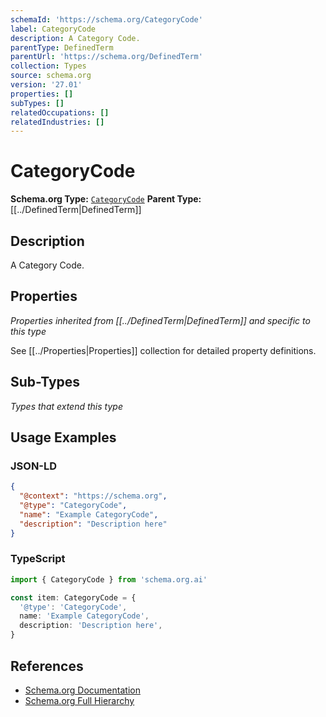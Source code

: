 ```yaml
---
schemaId: 'https://schema.org/CategoryCode'
label: CategoryCode
description: A Category Code.
parentType: DefinedTerm
parentUrl: 'https://schema.org/DefinedTerm'
collection: Types
source: schema.org
version: '27.01'
properties: []
subTypes: []
relatedOccupations: []
relatedIndustries: []
---
```

# CategoryCode

**Schema.org Type:** [`CategoryCode`](https://schema.org/CategoryCode)
**Parent Type:** [[../DefinedTerm|DefinedTerm]]

## Description

A Category Code.

## Properties

*Properties inherited from [[../DefinedTerm|DefinedTerm]] and specific to this type*

See [[../Properties|Properties]] collection for detailed property definitions.

## Sub-Types

*Types that extend this type*

## Usage Examples

### JSON-LD

```json
{
  "@context": "https://schema.org",
  "@type": "CategoryCode",
  "name": "Example CategoryCode",
  "description": "Description here"
}
```

### TypeScript

```typescript
import { CategoryCode } from 'schema.org.ai'

const item: CategoryCode = {
  '@type': 'CategoryCode',
  name: 'Example CategoryCode',
  description: 'Description here',
}
```

## References

- [Schema.org Documentation](https://schema.org/CategoryCode)
- [Schema.org Full Hierarchy](https://schema.org/docs/full.html)
